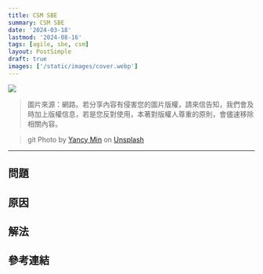 ```yaml
---
title: CSM SBE
summary: CSM SBE
date: '2024-03-18'
lastmod: '2024-08-16'
tags: [agile, sbe, csm]
layout: PostSimple
draft: true
images: ['/static/images/cover.webp']
---
```


![](/static/images/cover.webp)

> 圖片來源：網路。若分享內容有侵害您的圖片版權，請來信告知，我們會及時加上版權信息，若是您反對使用，本著對版權人尊重的原則，會儘速移除相關內容。

> git
> Photo by [Yancy Min](https://unsplash.com/@yancymin?utm_content=creditCopyText&utm_medium=referral&utm_source=unsplash) on [Unsplash](https://unsplash.com/photos/a-close-up-of-a-text-description-on-a-computer-screen-842ofHC6MaI?utm_content=creditCopyText&utm_medium=referral&utm_source=unsplash)

---

## 問題

## 原因

## 解法

## 參考連結
